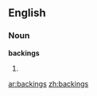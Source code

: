 ==English==

===Noun===
'''backings'''

# {{plural of|[[backing]]}}

[[ar:backings]]
[[zh:backings]]
